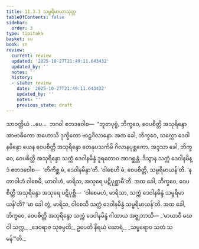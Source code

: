 ```yaml
---
title: 11.3.3 သမ္ဗရိမာယာသုတ္တ
tableOfContents: false
sidebar:
  order: 3
type: tipitaka
basket: su
book: sn
review:
  current: review
  updated: '2025-10-27T21:49:11.643432'
  updated_by: ''
  notes: ''
  history:
  - state: review
    date: '2025-10-27T21:49:11.643432'
    updated_by: ''
    notes: ''
    previous_state: draft
---
```



<ReviewStatus review={frontmatter.review} showDetails={true} />

<HypothesisAnnotation frontmatter={frontmatter} />

<DynamicBreadcrumb />

<Division number="269" book="sn" e="ch" v="18" p="319">

<Paragraph number="1691" book="sn">
သာဝတ္ထိယံ …ပေ…  ဘဂဝါ ဧတဒဝေါစ—  “ဘူတပုဗ္ဗံ, ဘိက္ခဝေ, ဝေပစိတ္တိ အသုရိန္ဒော အာဗာဓိကော အဟောသိ ဒုက္ခိတော ဗာဠှဂိလာနော. အထ ခေါ, ဘိက္ခဝေ, သက္ကော ဒေဝါနမိန္ဒော ယေန ဝေပစိတ္တိ အသုရိန္ဒော တေနုပသင်္ကမိ ဂိလာနပုစ္ဆကော. အဒ္ဒသာ ခေါ, ဘိက္ခဝေ, ဝေပစိတ္တိ အသုရိန္ဒော သက္ကံ ဒေဝါနမိန္ဒံ ဒူရတောဝ အာဂစ္ဆန္တံ. ဒိသွာန သက္ကံ ဒေဝါနမိန္ဒံ ဧတဒဝေါစ—  ‘တိကိစ္ဆ မံ, ဒေဝါနမိန္ဒာ’တိ. ‘ဝါစေဟိ မံ, ဝေပစိတ္တိ, သမ္ဗရိမာယန်’တိ. ‘န တာဝါဟံ ဝါစေမိ, ယာဝါဟံ, မာရိသ, အသုရေ ပဋိပုစ္ဆာမီ’တိ. အထ ခေါ, ဘိက္ခဝေ, ဝေပစိတ္တိ အသုရိန္ဒော အသုရေ ပဋိပုစ္ဆိ—  ‘ဝါစေမဟံ, မာရိသာ, သက္ကံ ဒေဝါနမိန္ဒံ သမ္ဗရိမာယန်’တိ? ‘မာ ခေါ တွံ, မာရိသ, ဝါစေသိ သက္ကံ ဒေဝါနမိန္ဒံ သမ္ဗရိမာယန်’တိ. အထ ခေါ, ဘိက္ခဝေ, ဝေပစိတ္တိ အသုရိန္ဒော သက္ကံ ဒေဝါနမိန္ဒံ ဂါထာယ အဇ္ဈဘာသိ—
</Paragraph>

<Paragraph number="1692" type="verses" book="sn">
_‘မာယာဝီ မဃဝါ သက္က,_  
_ဒေဝရာဇ သုဇမ္ပတိ;_  
ဥပေတိ နိရယံ ဃောရံ,_  
_သမ္ဗရောဝ သတံ သမန်’”တိ._
</Paragraph>
</Division>